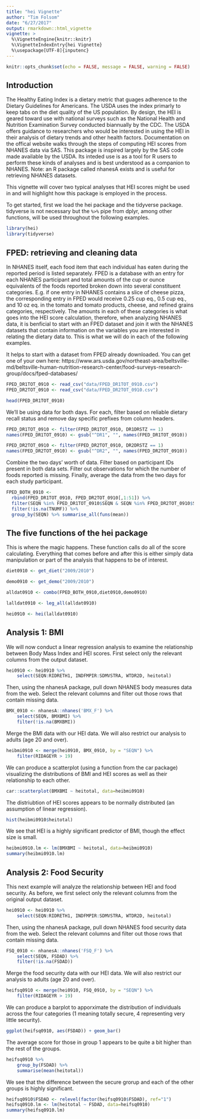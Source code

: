```yaml
---
title: "hei Vignette"
author: "Tim Folsom"
date: "6/27/2017"
output: rmarkdown::html_vignette
vignette: >
  %\VignetteEngine{knitr::knitr}
  %\VignetteIndexEntry{hei Vignette}
  %\usepackage[UTF-8]{inputenc}
---
```


```r
knitr::opts_chunk$set(echo = FALSE, message = FALSE, warning = FALSE)
```

## Introduction

The Healthy Eating Index is a dietary metric that guages adherence to the Dietary Guidelines for Americans. The USDA uses the index primarly to keep tabs on the diet quality of the US population. By design, the HEI is geared toward use with national surveys such as the National Health and Nutrition Examination Survey conducted biannually by the CDC. The USDA offers guidance to researchers who would be interested in using the HEI in their analysis of dietary trends and other health factors. Documentation on the offical website walks through the steps of computing HEI scores from NHANES data via SAS. This package is inspired largely by the SAS code made available by the USDA. Its inteded use is as a tool for R users to perform these kinds of analyses and is best understood as a companion to NHANES. Note: an R package called nhanesA exists and is useful for retrieving NHANES datasets.

This vignette will cover two typical analyses that HEI scores might be used in and will highlight how this package is employed in the process.

To get started, first we load the hei package and the tidyverse package. tidyverse is not necessary but the ``` %>% ``` pipe from dplyr, among other functions, will be used throughout the following examples.

```r
library(hei)
library(tidyverse)
```

## FPED: retrieving and cleaning data

In NHANES itself, each food item that each individual has eaten during the reported period is listed separately. FPED is a database with an entry for each NHANES participant and total amounts of the cup or ounce equivalents of the foods reported broken down into several constituent categories. E.g. if one entry in NHANES contains a slice of cheese pizza, the corresponding entry in FPED would receive 0.25 cup eq., 0.5 cup eq., and 10 oz eq. in the tomato and tomato products, cheese, and refined grains categories, respectively. The amounts in each of these categories is what goes into the HEI score calculation, therefore, when analyzing NHANES data, it is benficial to start with an FPED dataset and join it with the  NHANES datasets that contain information on the variables you are interested in relating the dietary data to. This is what we will do in each of the following examples.

It helps to start with a dataset from FPED already downloaded. You can get one of your own here: https://www.ars.usda.gov/northeast-area/beltsville-md/beltsville-human-nutrition-research-center/food-surveys-research-group/docs/fped-databases/

```r
FPED_DR1TOT_0910 <- read_csv("data/FPED_DR1TOT_0910.csv")
FPED_DR2TOT_0910 <- read_csv("data/FPED_DR2TOT_0910.csv")
```

```r
head(FPED_DR1TOT_0910)
```

We'll be using data for both days.
For each, filter based on reliable dietary recall status and remove day specific prefixes from column headers.

```r
FPED_DR1TOT_0910 <- filter(FPED_DR1TOT_0910, DR1DRSTZ == 1)
names(FPED_DR1TOT_0910) <- gsub("^DR1", "", names(FPED_DR1TOT_0910))

FPED_DR2TOT_0910 <- filter(FPED_DR2TOT_0910, DR2DRSTZ == 1)
names(FPED_DR2TOT_0910) <- gsub("^DR2", "", names(FPED_DR2TOT_0910))
```

Combine the two days' worth of data. Filter based on participant IDs present in both data sets. Filter out observations for which the number of foods reported is missing. Finally, average the data from the two days for each study participant.

```r
FPED_BOTH_0910 <- 
  rbind(FPED_DR1TOT_0910, FPED_DR2TOT_0910[,1:51]) %>%
  filter(SEQN %in% FPED_DR1TOT_0910$SEQN & SEQN %in% FPED_DR2TOT_0910$SEQN) %>%
  filter(!is.na(TNUMF)) %>%
  group_by(SEQN) %>% summarise_all(funs(mean))
```

<!-- # ```{r, echo=TRUE, message=TRUE} -->
<!-- # head(FPED_BOTH_0910) -->
<!-- # ``` -->

## The five functions of the hei package

This is where the magic happens. These function calls do all of the score calculating. Everything that comes before and after this is either simply data manipulation or part of the analysis that happens to be of interest.

```r
diet0910 <- get_diet("2009/2010")

demo0910 <- get_demo("2009/2010")

alldat0910 <- combo(FPED_BOTH_0910,diet0910,demo0910)

lalldat0910 <- leg_all(alldat0910)

hei0910 <- hei(lalldat0910)
```

## Analysis 1: BMI

We will now conduct a linear regression analysis to examine the relationship between Body Mass Index and HEI scores. First select only the relevant columns from the output dataset.

```r
hei0910 <- hei0910 %>% 
    select(SEQN:RIDRETH1, INDFMPIR:SDMVSTRA, WTDR2D, heitotal)
```

Then, using the nhanesA package, pull down NHANES body measures data from the web. Select the relevant columns and filter out those rows that contain missing data.

```r
BMX_0910 <- nhanesA::nhanes('BMX_F') %>%
    select(SEQN, BMXBMI) %>% 
    filter(!is.na(BMXBMI))
```

Merge the BMI data with our HEI data. We will also restrict our analysis to adults (age 20 and over).

```r
heibmi0910 <- merge(hei0910, BMX_0910, by = "SEQN") %>%
    filter(RIDAGEYR > 19)
```

We can produce a scatterplot (using a function from the car package) visualizing the distributions of BMI and HEI scores as well as their relationship to each other.

```r
car::scatterplot(BMXBMI ~ heitotal, data=heibmi0910)
```

The distriubtion of HEI scores appears to be normally distributed (an assumption of linear regression).

```r
hist(heibmi0910$heitotal)
```

We see that HEI is a highly significant predictor of BMI, though the effect size is small.

```r
heibmi0910.lm <- lm(BMXBMI ~ heitotal, data=heibmi0910)
summary(heibmi0910.lm)
```


## Analysis 2: Food Security

This next example will analyze the relationship between HEI and food security. As before, we first select only the relevant columns from the original output dataset.

```r
hei0910 <- hei0910 %>% 
    select(SEQN:RIDRETH1, INDFMPIR:SDMVSTRA, WTDR2D, heitotal)
```

Then, using the nhanesA package, pull down NHANES food security data from the web. Select the relevant columns and filter out those rows that contain missing data.

```r
FSQ_0910 <- nhanesA::nhanes('FSQ_F') %>%
    select(SEQN, FSDAD) %>% 
    filter(!is.na(FSDAD))
```

Merge the food security data with our HEI data. We will also restrict our analysis to adults (age 20 and over).

```r
heifsq0910 <- merge(hei0910, FSQ_0910, by = "SEQN") %>%
    filter(RIDAGEYR > 19)
```

We can produce a barplot to apporximate the distribution of individuals across the four categories (1 meaning totally secure, 4 representing very little security).

```r
ggplot(heifsq0910, aes(FSDAD)) + geom_bar()
```

The average score for those in group 1 appears to be quite a bit higher than the rest of the groups.

```r
heifsq0910 %>% 
    group_by(FSDAD) %>% 
    summarise(mean(heitotal))
```

We see that the difference between the secure grorup and each of the other groups is highly significant.

```r
heifsq0910$FSDAD <- relevel(factor(heifsq0910$FSDAD), ref="1")
heifsq0910.lm <- lm(heitotal ~ FSDAD, data=heifsq0910)
summary(heifsq0910.lm)
```